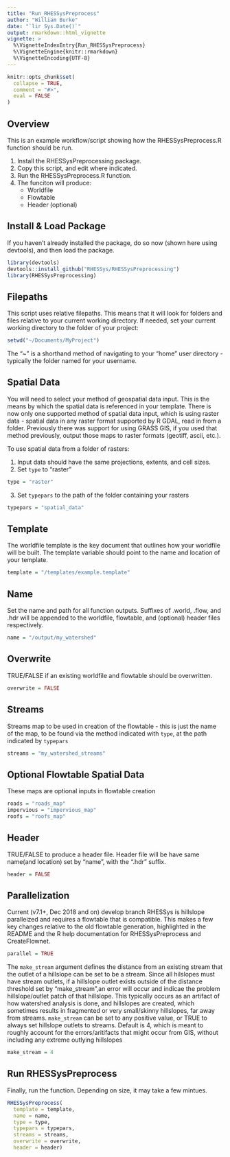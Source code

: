 ```yaml
---
title: "Run_RHESSysPreprocess"
author: "William Burke"
date: "`lir Sys.Date()`"
output: rmarkdown::html_vignette
vignette: >
  %\VignetteIndexEntry{Run_RHESSysPreprocess}
  %\VignetteEngine{knitr::rmarkdown}
  %\VignetteEncoding{UTF-8}
---
```


```r
knitr::opts_chunk$set(
  collapse = TRUE,
  comment = "#>",
  eval = FALSE
)
```

## Overview
This is an example workflow/script showing how the RHESSysPreprocess.R function should be run.

1. Install the RHESSysPreprocessing package.
2. Copy this script, and edit where indicated.
3. Run the RHESSysPreprocess.R function.
4. The funciton will produce:
    * Worldfile
    * Flowtable
    * Header (optional)

## Install & Load Package
If you haven't already installed the package, do so now (shown here using devtools), and then load the package.
```r
library(devtools)
devtools::install_github("RHESSys/RHESSysPreprocessing")
library(RHESSysPreprocessing)
```

## Filepaths
This script uses relative filepaths. This means that it will look for folders and files relative to your current working directory. If needed, set your current working directory to the folder of your project:
```r
setwd("~/Documents/MyProject")
```
The "~" is a shorthand method of navigating to your "home" user directory - typically the folder named for your username.

## Spatial Data
You will need to select your method of geospatial data input.  This is the means by which the spatial data is referenced in your template. There is now only one supported method of spatial data input, which is using raster data - spatial data in any raster format supported by R GDAL, read in from a folder. Previously there was support for using GRASS GIS, if you used that method previously, output those maps to raster formats (geotiff, ascii, etc.).

To use spatial data from a folder of rasters:

1. Input data should have the same projections, extents, and cell sizes.
2. Set `type` to "raster"
```r
type = "raster"
```
3. Set `typepars` to the path of the folder containing your rasters
```r
typepars = "spatial_data"
```

## Template
The worldfile template is the key document that outlines how your worldfile will be built. The template variable should point to the name and location of your template.
```r
template = "/templates/example.template"
```

## Name
Set the name and path for all function outputs. Suffixes of .world, .flow, and .hdr will be appended to the worldfile, flowtable, and (optional) header files respectively.
```r
name = "/output/my_watershed"
```

## Overwrite
TRUE/FALSE if an existing worldfile and flowtable should be overwritten.
```r
overwrite = FALSE
```

## Streams
Streams map to be used in creation of the flowtable - this is just the name of the map, to be found via the method indicated with `type`, at the path indicated by `typepars`
```r
streams = "my_watershed_streams"
```

## Optional Flowtable Spatial Data
These maps are optional inputs in flowtable creation
```r
roads = "roads_map"
impervious = "impervious_map"
roofs = "roofs_map"
```

## Header
TRUE/FALSE to produce a header file. Header file will be have same name(and location) set by "name", with the ".hdr" suffix.
```r
header = FALSE
```

Parallelization
---------------
Current (v7.1+, Dec 2018 and on) develop branch RHESSys is hillslope paralleized and requires a flowtable that is compatible. This makes a few key changes relative to the old flowtable generation, highlighted in the README and the R help documentation for RHESSysPreprocess and CreateFlownet.
```r
parallel = TRUE
```

The `make_stream` argument defines the distance from an existing stream that the outlet of a hillslope can be set to be a stream. Since all hilslopes must have stream outlets, if a hillslope outlet exists outside of the distance threshold set by "make_stream",an error will occur and indicae the problem hillslope/outlet patch of that hillslope. This typically occurs as an artifact of how watershed analysis is done, and hillslopes are created, which sometimes results in fragmented or very
small/skinny hillslopes, far away from streams. `make_stream` can be set to any positive value, or TRUE to always set hillslope outlets to streams.
Default is 4, which is meant to roughly account for the errors/aritifacts that might occur from GIS, without including any
extreme outlying hillslopes
```r
make_stream = 4
```

## Run RHESSysPreprocess
Finally, run the function.  Depending on size, it may take a few mintues.
```r
RHESSysPreprocess(
  template = template,
  name = name,
  type = type,
  typepars = typepars,
  streams = streams,
  overwrite = overwrite,
  header = header)

```
